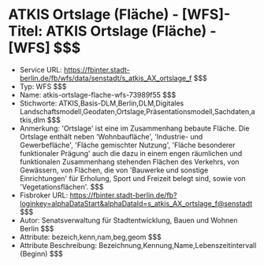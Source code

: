 # ATKIS Ortslage (Fläche) - [WFS]- Titel: ATKIS Ortslage (Fläche) - [WFS] $$$
- Service URL: https://fbinter.stadt-berlin.de/fb/wfs/data/senstadt/s_atkis_AX_ortslage_f $$$
- Typ: WFS $$$
- Name: atkis-ortslage-flache-wfs-73989f55 $$$
- Stichworte: ATKIS,Basis-DLM,Berlin,DLM,Digitales Landschaftsmodell,Geodaten,Ortslage,Präsentationsmodell,Sachdaten,atkis,dlm $$$
- Anmerkung: 'Ortslage' ist eine im Zusammenhang bebaute Fläche. Die Ortslage enthält neben 'Wohnbaufläche', 'Industrie- und Gewerbefläche', 'Fläche gemischter Nutzung', 'Fläche besonderer funktionaler  Prägung'  auch  die  dazu  in  einem  engen  räumlichen  und  funktionalen  Zusammenhang stehenden Flächen des Verkehrs, von Gewässern, von Flächen, die von 'Bauwerke und sonstige Einrichtungen' für Erholung, Sport  und Freizeit belegt sind, sowie von 'Vegetationsflächen'. $$$
- Fisbroker URL: https://fbinter.stadt-berlin.de/fb?loginkey=alphaDataStart&alphaDataId=s_atkis_AX_ortslage_f@senstadt $$$
- Autor: Senatsverwaltung für Stadtentwicklung, Bauen und Wohnen Berlin $$$
- Attribute: bezeich,kenn,nam,beg,geom $$$
- Attribute Beschreibung: Bezeichnung,Kennung,Name,Lebenszeitintervall (Beginn) $$$
